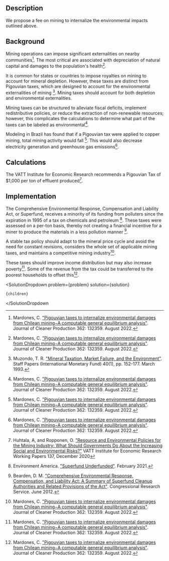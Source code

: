 

## Description

We propose a fee on mining to internalize the environmental impacts outlined above.

## Background

Mining operations can impose significant externalities on nearby communities[^"2"]. The most critical are associated with depreciation of natural capital and damages to the population's health[^"2"].

It is common for states or countries to impose royalties on mining to account for mineral depletion. However, these taxes are distinct from Pigouvian taxes, which are designed to account for the environmental externalities of mining [^"3"]. Mining taxes should account for both depletion and environmental externalities.

Mining taxes can be structured to alleviate fiscal deficits, implement redistributive policies, or reduce the extraction of non-renewable resources; however, this complicates the calculations to determine what part of the taxes can be labeled as environmental[^"2"].

Modeling in Brazil has found that if a Pigouvian tax were applied to copper mining, total mining activity would fall [^"2"]. This would also decrease electricity generation and greenhouse gas emissions[^"2"].

## Calculations

The VATT Institute for Economic Research recommends a Pigouvian Tax of $1,000 per ton of effluent produced[^"5"].

## Implementation

The Comprehensive Environmental Response, Compensation and Liability Act, or Superfund, receives a minority of its funding from polluters since the expiration in 1995 of a tax on chemicals and petroleum [^"1"]. These taxes were assessed on a per-ton basis, thereby not creating a financial incentive for a miner to produce the materials in a less pollution manner [^"4"].

A stable tax policy should adapt to the mineral price cycle and avoid the need for constant revisions, considers the whole set of applicable mining taxes, and maintains a competitive mining industry[^"2"].

These taxes should improve income distribution but may also increase poverty[^"2"]. Some of the revenue from the tax could be transferred to the poorest households to offset this[^"2"].

[^"1"]: Environment America. ["Superfund Underfunded"](https://environmentamerica.org/resources/superfund-underfunded/). February 2021.
[^"2"]: Mardones, C. ["Pigouvian taxes to internalize environmental damages from Chilean mining−A computable general equilibrium analysis"](https://www.sciencedirect.com/science/article/abs/pii/S0959652622019631). Journal of Cleaner Production 362: 132359. August 2022.
[^"3"]: Muzondo, T. R. ["Mineral Taxation, Market Failure, and the Environment"](https://www.jstor.org/stable/3867380). Staff Papers (International Monetary Fund) 40(1), pp. 152-177. March 1993.
[^"4"]: Bearden, D. M. ["Comprehensive Environmental Response, Compensation, and Liability Act: A Summary of Superfund Cleanup Authorities and Related Provisions of the Act"](https://sgp.fas.org/crs/misc/R41039.pdf). Congressional Research Service. June 2012.
[^"5"]: Huhtala, A, and Ropponen, O. ["Resource and Environmental Policies for the Mining Industry: What Should Governments Do About the Increasing Social and Environmental Risks?"](https://dx.doi.org/10.2139/ssrn.3764595) VATT Institute for Economic Research Working Papers 137, December 2020

  <SolutionDropdown 
    problem={problem} 
    solution={solution}
  >
    {children}
  </SolutionDropdown

>
